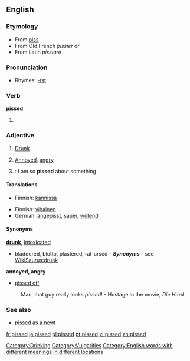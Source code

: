 ==English==
===Etymology===
*From [[piss]] ''{{vulgar}}''
*From Old French ''pissier'' or
*From Latin ''pissiare''

===Pronunciation===
*Rhymes: [[Rhymes:English:-ɪst|-ɪst]]

===Verb===
'''pissed'''

#{{past of|[[piss]]}}

===Adjective===
{{en-adj}}

# {{context|Commonwealth}} [[Drunk]].
# {{context|North America}} [[Annoyed]], [[angry]].
# : I am so '''pissed''' about something

====Translations====
{{trans-top|Drunk}}
*Finnish: [[kännissä]]
{{trans-mid}}
{{trans-bottom}}

{{trans-top|Annoyed, angry}}
*Finnish: [[vihainen]]
*German: [[angepisst]], [[sauer]], [[wütend]]
{{trans-mid}}
{{trans-bottom}}

====Synonyms====
'''[[drunk]]''', [[intoxicated]]
* bladdered, blotto, plastered, rat-arsed - '''''Synonyms''''' - see [[WikiSaurus:drunk]]

'''annoyed, angry'''
* [[pissed off]]
:Man, that guy really looks ''pissed''! - Hostage in the movie, ''Die Hard''

===See also===
*[[pissed as a newt]]

[[Category:Drinking]]
[[Category:Vulgarities]]
[[Category:English words with different meanings in different locations]]

[[fr:pissed]]
[[ja:pissed]]
[[pl:pissed]]
[[pt:pissed]]
[[vi:pissed]]
[[zh:pissed]]
